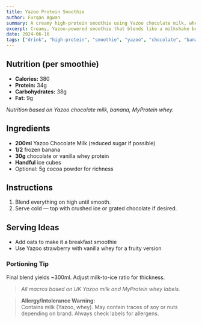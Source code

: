 ```yaml
---
title: Yazoo Protein Smoothie
author: Furqan Agwan
summary: A creamy high-protein smoothie using Yazoo chocolate milk, whey, and frozen banana. Tastes like a milkshake, fuels like a meal.
excerpt: Creamy, Yazoo-powered smoothie that blends like a milkshake but fuels like a champ.
date: 2024-06-16
tags: ["drink", "high-protein", "smoothie", "yazoo", "chocolate", "banana"]
---
```


## Nutrition (per smoothie)

- **Calories:** 380
- **Protein:** 34g
- **Carbohydrates:** 38g
- **Fat:** 9g

_Nutrition based on Yazoo chocolate milk, banana, MyProtein whey._

## Ingredients

- **200ml** Yazoo Chocolate Milk (reduced sugar if possible)
- **1/2** frozen banana
- **30g** chocolate or vanilla whey protein
- **Handful** ice cubes
- Optional: 5g cocoa powder for richness

## Instructions

1. Blend everything on high until smooth.
2. Serve cold — top with crushed ice or grated chocolate if desired.

## Serving Ideas

- Add oats to make it a breakfast smoothie
- Use Yazoo strawberry with vanilla whey for a fruity version

### Portioning Tip

Final blend yields ~300ml. Adjust milk-to-ice ratio for thickness.

> _All macros based on UK Yazoo milk and MyProtein whey labels._

> **Allergy/Intolerance Warning:**  
> Contains milk (Yazoo, whey). May contain traces of soy or nuts depending on brand. Always check labels for allergens.

